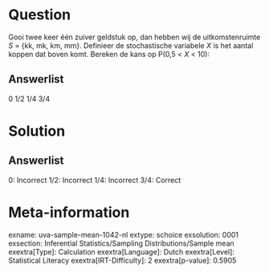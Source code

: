 Question
========

Gooi twee keer één zuiver geldstuk op, dan hebben wij de
uitkomstenruimte *S* = {kk, mk, km, mm}. Definieer de stochastische
variabele *X* is het aantal koppen dat boven komt. Bereken de kans op
P(0,5 \< *X* \< 10):

Answerlist
----------

0
1/2
1/4
3/4

Solution
========

Answerlist
----------

0: Incorrect
1/2: Incorrect
1/4: Incorrect
3/4: Correct

Meta-information
================
exname: uva-sample-mean-1042-nl
extype: schoice
exsolution: 0001
exsection: Inferential Statistics/Sampling Distributions/Sample mean
exextra[Type]: Calculation
exextra[Language]: Dutch
exextra[Level]: Statistical Literacy
exextra[IRT-Difficulty]: 2
exextra[p-value]: 0.5905
